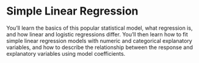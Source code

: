 # Simple Linear Regression

You’ll learn the basics of this popular statistical 
model, what regression is, and how linear and 
logistic regressions differ. You’ll then learn how to 
fit simple linear regression models with numeric and 
categorical explanatory variables, and how to 
describe the relationship between the response and 
explanatory variables using model coefficients.




